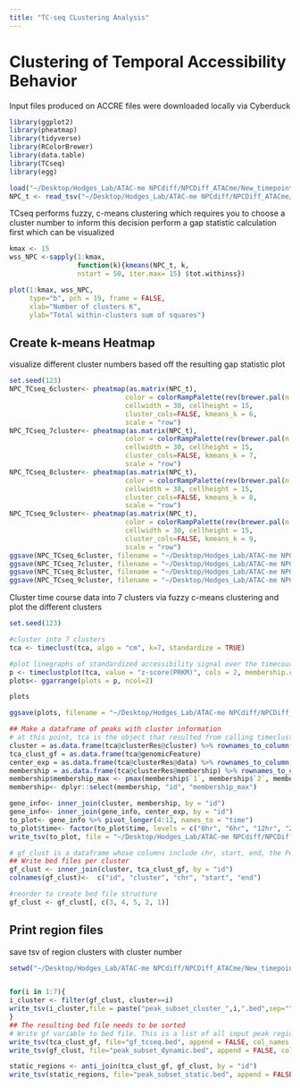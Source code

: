 ```yaml
---
title: "TC-seq CLustering Analysis"
---
```

# Clustering of Temporal Accessibility Behavior

Input files produced on ACCRE 
files were downloaded locally via Cyberduck

```r
library(ggplot2)
library(pheatmap)
library(tidyverse)
library(RColorBrewer)
library(data.table)
library(TCseq)
library(egg)

load("~/Desktop/Hodges_Lab/ATAC-me NPCdiff/NPCDiff_ATACme/New_timepoints/data/TC_seq/tcseq_genrich_count_obj.Rdata")
NPC_t <- read_tsv("~/Desktop/Hodges_Lab/ATAC-me NPCdiff/NPCDiff_ATACme/New_timepoints/data/TC_seq/TCseq_NPCdiff_ATAC_ExpressionTable.txt", col_names = c("peakID", "0hr", "6hr", "12hr", "24hr", "48hr","72hr","108hr", "6day", "12day"), skip = 1) %>% column_to_rownames(var = "peakID")

```

TCseq performs fuzzy, c-means clustering which requires you to choose a cluster number
to inform this decision perform a gap statistic calculation first which can be visualized
```r
kmax <- 15
wss_NPC <-sapply(1:kmax,
                 function(k){kmeans(NPC_t, k,
                 nstart = 50, iter.max= 15) $tot.withinss})
```

```r
plot(1:kmax, wss_NPC,
     type="b", pch = 19, frame = FALSE, 
     xlab="Number of clusters K",
     ylab="Total within-clusters sum of squares")
```
## Create k-means Heatmap
visualize different cluster numbers based off the resulting gap statistic plot 
```r
set.seed(123)
NPC_TCseq_6cluster<- pheatmap(as.matrix(NPC_t), 
                             color = colorRampPalette(rev(brewer.pal(n = 11, name = "RdYlBu")))(100), 
                             cellwidth = 30, cellheight = 15, 
                             cluster_cols=FALSE, kmeans_k = 6, 
                             scale = "row")
NPC_TCseq_7cluster<- pheatmap(as.matrix(NPC_t), 
                             color = colorRampPalette(rev(brewer.pal(n = 11, name = "RdYlBu")))(100), 
                             cellwidth = 30, cellheight = 15, 
                             cluster_cols=FALSE, kmeans_k = 7, 
                             scale = "row")
NPC_TCseq_8cluster<- pheatmap(as.matrix(NPC_t), 
                             color = colorRampPalette(rev(brewer.pal(n = 11, name = "RdYlBu")))(100), 
                             cellwidth = 30, cellheight = 15, 
                             cluster_cols=FALSE, kmeans_k = 8, 
                             scale = "row")
NPC_TCseq_9cluster<- pheatmap(as.matrix(NPC_t), 
                             color = colorRampPalette(rev(brewer.pal(n = 11, name = "RdYlBu")))(100), 
                             cellwidth = 30, cellheight = 15, 
                             cluster_cols=FALSE, kmeans_k = 9, 
                             scale = "row")
ggsave(NPC_TCseq_6cluster, filename = "~/Desktop/Hodges_Lab/ATAC-me NPCdiff/NPCDiff_ATACme/New_timepoints/Figures/NPC_TCseq_6cluster.pdf", unit= "in", width = 8, height = 6, device = cairo_pdf)
ggsave(NPC_TCseq_7cluster, filename = "~/Desktop/Hodges_Lab/ATAC-me NPCdiff/NPCDiff_ATACme/New_timepoints/Figures/NPC_TCseq_7cluster.pdf", unit= "in", width = 8, height = 6, device = cairo_pdf)
ggsave(NPC_TCseq_8cluster, filename = "~/Desktop/Hodges_Lab/ATAC-me NPCdiff/NPCDiff_ATACme/New_timepoints/Figures/NPC_TCseq_8cluster.pdf", unit= "in", width = 8, height = 6, device = cairo_pdf)
ggsave(NPC_TCseq_9cluster, filename = "~/Desktop/Hodges_Lab/ATAC-me NPCdiff/NPCDiff_ATACme/New_timepoints/Figures/NPC_TCseq_9cluster.pdf", unit= "in", width = 8, height = 6, device = cairo_pdf)


```
Cluster time course data into 7 clusters via fuzzy c-means clustering and plot the different clusters
```r
set.seed(123)

#cluster into 7 clusters
tca <- timeclust(tca, algo = "cm", k=7, standardize = TRUE)

#plot linegraphs of standardized accessibility signal over the timecourse
p <- timeclustplot(tca, value = "z-score(PRKM)", cols = 2, membership.color = topo.colors(30), categories = "timepoint")
plots<- ggarrange(plots = p, ncol=2)

plots

ggsave(plots, filename = "~/Desktop/Hodges_Lab/ATAC-me NPCdiff/NPCDiff_ATACme/New_timepoints/Figures/7cluster_TCseq_linegraph_2.pdf", units = "in", height = 16, width = 12, device = cairo_pdf)

## Make a dataframe of peaks with cluster information
# at this point, tca is the object that resulted from calling timeclust()
cluster = as.data.frame(tca@clusterRes@cluster) %>% rownames_to_column("id")
tca_clust_gf = as.data.frame(tca@genomicFeature)
center_exp = as.data.frame(tca@clusterRes@data) %>% rownames_to_column("id")
membership = as.data.frame(tca@clusterRes@membership) %>% rownames_to_column("id") 
membership$membership_max <- pmax(membership$`1`, membership$`2`, membership$`3`, membership$`4`, membership$`5`, membership$`6`, membership$`7`) 
membership<- dplyr::select(membership, "id", "membership_max")

gene_info<- inner_join(cluster, membership, by = "id")
gene_info<- inner_join(gene_info, center_exp, by = "id") 
to_plot<- gene_info %>% pivot_longer(4:12, names_to = "time")
to_plot$time<- factor(to_plot$time, levels = c("0hr", "6hr", "12hr", "24hr", "48hr","72hr","108hr", "6day", "12day"))
write_tsv(to_plot, file = "~/Desktop/Hodges_Lab/ATAC-me NPCdiff/NPCDiff_ATACme/New_timepoints/data/TC_seq/linegraph_df_plotting.tsv")
```

```r
# gf_clust is a dataframe whose columns include chr, start, end, the Peak ID given by TCSeq, and the cluster assigned by the clustering algorithm of choice
## Write bed files per cluster
gf_clust <- inner_join(cluster, tca_clust_gf, by = "id") 
colnames(gf_clust)<-  c("id", "cluster", "chr", "start", "end")

#reorder to create bed file structure
gf_clust <- gf_clust[, c(3, 4, 5, 2, 1)]
```

## Print region files
save tsv of region clusters with cluster number
```r
setwd("~/Desktop/Hodges_Lab/ATAC-me NPCdiff/NPCDiff_ATACme/New_timepoints/TC_seq")


for(i in 1:7){
i_cluster <- filter(gf_clust, cluster==i)
write_tsv(i_cluster,file = paste("peak_subset_cluster_",i,".bed",sep=""), append = FALSE, col_names = FALSE)
}
## The resulting bed file needs to be sorted
# Write gf variable to bed file. This is a list of all input peak regions after TC_seq runs a union merge
write_tsv(tca_clust_gf, file="gf_tcseq.bed", append = FALSE, col_names = FALSE)
write_tsv(gf_clust, file="peak_subset_dynamic.bed", append = FALSE, col_names = FALSE)

static_regions <- anti_join(tca_clust_gf, gf_clust, by = "id")
write_tsv(static_regions, file="peak_subset_static.bed", append = FALSE, col_names = FALSE)

```

